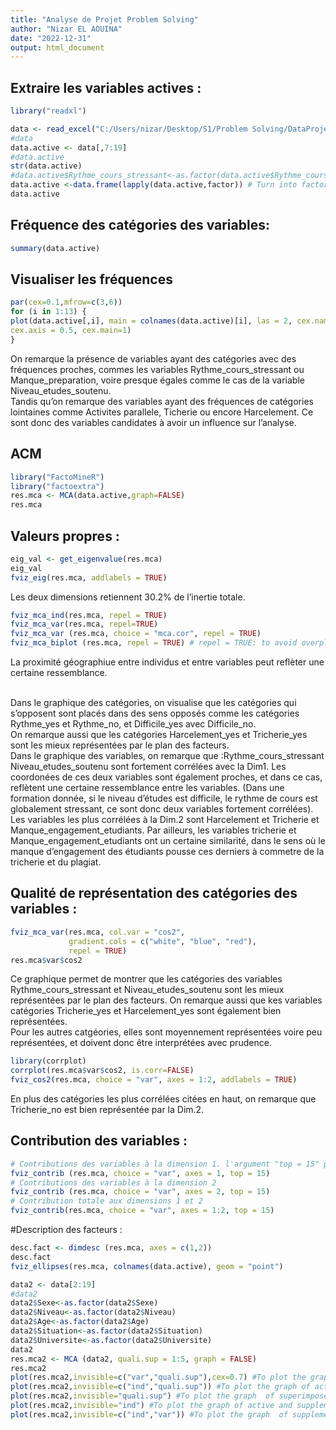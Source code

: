 ---
title: "Analyse de Projet Problem Solving"
author: "Nizar EL AOUINA"
date: "2022-12-31"
output: html_document
---

## Extraire les variables actives :
```{r}
library("readxl")

data <- read_excel("C:/Users/nizar/Desktop/S1/Problem Solving/DataProjet.xlsx")
#data
data.active <- data[,7:19]
#data.active
str(data.active)
#data.active$Rythme_cours_stressant<-as.factor(data.active$Rythme_cours_stressant) : Turn data into factor for one column
data.active <-data.frame(lapply(data.active,factor)) # Turn into factor all the data in the dataset
data.active
```

## Fréquence des catégories des variables:
```{r}
summary(data.active)
```
## Visualiser les fréquences
```{r}
par(cex=0.1,mfrow=c(3,6))
for (i in 1:13) {
plot(data.active[,i], main = colnames(data.active)[i], las = 2, cex.names = 0.5,
cex.axis = 0.5, cex.main=1)
}
```

On remarque la présence de variables ayant des catégories avec des fréquences proches, commes les variables Rythme_cours_stressant ou Manque_preparation, voire presque égales comme le cas de la variable Niveau_etudes_soutenu. <br>
Tandis qu'on remarque des variables ayant des fréquences de catégories lointaines comme Activites parallele, Ticherie ou encore Harcelement. Ce sont donc des variables candidates à avoir un influence sur l'analyse.

## ACM
```{r}
library("FactoMineR")
library("factoextra")
res.mca <- MCA(data.active,graph=FALSE)
res.mca
```

## Valeurs propres : 

```{r}
eig_val <- get_eigenvalue(res.mca)
eig_val
fviz_eig(res.mca, addlabels = TRUE) 
```

Les deux dimensions retiennent 30.2% de l'inertie totale.

```{r}
fviz_mca_ind(res.mca, repel = TRUE)
fviz_mca_var(res.mca, repel=TRUE)
fviz_mca_var (res.mca, choice = "mca.cor", repel = TRUE)
fviz_mca_biplot (res.mca, repel = TRUE) # repel = TRUE: to avoid overplotting text labels
```

La proximité géographiue entre individus et entre variables peut reflèter une certaine ressemblance.

<br> Dans le graphique des catégories, on visualise que les catégories qui s'opposent sont placés dans des sens opposés comme les catégories Rythme_yes et Rythme_no, et Difficile_yes avec Difficile_no.<br>
On remarque aussi que les catégories Harcelement_yes et Tricherie_yes sont les mieux représentées par le plan des facteurs.<br>
Dans le graphique des variables, on remarque que :Rythme_cours_stressant Niveau_etudes_soutenu sont fortement corrélées avec la Dim1. Les coordonées de ces deux variables sont également proches, et dans ce cas, reflètent une certaine ressemblance entre les variables. (Dans une formation donnée, si le niveau d'études est difficile, le rythme de cours est globalement stressant, ce sont donc deux variables fortement corrélées). <br>
Les variables les plus corrélées à la Dim.2 sont Harcelement et Tricherie et Manque_engagement_etudiants. Par ailleurs, les variables tricherie et Manque_engagement_etudiants ont un certaine similarité, dans le sens où le manque d'engagement des étudiants pousse ces derniers à commetre de la tricherie et du plagiat.

## Qualité de représentation des catégories des variables :

```{r}
fviz_mca_var(res.mca, col.var = "cos2",
             gradient.cols = c("white", "blue", "red"), 
             repel = TRUE)
res.mca$var$cos2
```

Ce graphique permet de montrer que les catégories des variables Rythme_cours_stressant et Niveau_etudes_soutenu sont les mieux représentées par le plan des facteurs. On remarque aussi que kes variables catégories Tricherie_yes et Harcelement_yes sont également bien représentées. <br>
Pour les autres catgéories, elles sont moyennement représentées voire peu représentées, et doivent donc être interprétées avec prudence.

```{r}
library(corrplot)
corrplot(res.mca$var$cos2, is.corr=FALSE)
fviz_cos2(res.mca, choice = "var", axes = 1:2, addlabels = TRUE)
```


En plus des catégories les plus corrélées citées en haut, on remarque que Tricherie_no est bien représentée par la Dim.2.

## Contribution des variables : 
```{r}
# Contributions des variables à la dimension 1. l'argument "top = 15" pour montrer le top 15 des catégories contribuant aux dimensions    
fviz_contrib (res.mca, choice = "var", axes = 1, top = 15)  
# Contributions des variables à la dimension 2    
fviz_contrib (res.mca, choice = "var", axes = 2, top = 15)  
# Contribution totale aux dimensions 1 et 2   
fviz_contrib(res.mca, choice = "var", axes = 1:2, top = 15) 
```


#Description des facteurs :
```{r}
desc.fact <- dimdesc (res.mca, axes = c(1,2))
desc.fact
fviz_ellipses(res.mca, colnames(data.active), geom = "point")
```


```{r}
data2 <- data[2:19]
#data2
data2$Sexe<-as.factor(data2$Sexe)
data2$Niveau<-as.factor(data2$Niveau)
data2$Age<-as.factor(data2$Age)
data2$Situation<-as.factor(data2$Situation)
data2$Universite<-as.factor(data2$Universite)
data2
res.mca2 <- MCA (data2, quali.sup = 1:5, graph = FALSE)
res.mca2
plot(res.mca2,invisible=c("var","quali.sup"),cex=0.7) #To plot the graph of individuals
plot(res.mca2,invisible=c("ind","quali.sup")) #To plot the graph of active categories
plot(res.mca2,invisible="quali.sup") #To plot the graph  of superimposed representations
plot(res.mca2,invisible="ind") #To plot the graph of active and supplementary categories
plot(res.mca2,invisible=c("ind","var")) #To plot the graph  of supplementary categories

```

























